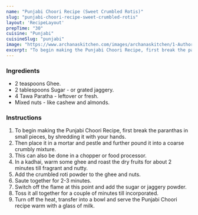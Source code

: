 ---
name: "Punjabi Choori Recipe (Sweet Crumbled Rotis)"
slug: "punjabi-choori-recipe-sweet-crumbled-rotis"
layout: 'RecipeLayout'
prepTime: "30"
cuisine: "Punjabi"
cuisineSlug: "punjabi"
image: "https://www.archanaskitchen.com/images/archanaskitchen/1-Author/Monika_Manchanda/Choore.jpg"
excerpt: "To begin making the Punjabi Choori Recipe, first break the paranthas in small pieces, by shredding it with your hands"
---

### Ingredients

- 2 teaspoons Ghee.
- 2 tablespoons Sugar - or grated jaggery.
- 4 Tawa Paratha - leftover or fresh.
- Mixed nuts - like cashew and almonds.

### Instructions

1. To begin making the Punjabi Choori Recipe, first break the paranthas in small pieces, by shredding it with your hands.
1. Then place it in a mortar and pestle and further pound it into a coarse crumbly mixture.
1. This can also be done in a chopper or food processor.
1. In a kadhai, warm some ghee and roast the dry fruits for about 2 minutes till fragrant and nutty.
1. Add the crumbled roti powder to the ghee and nuts.
1. Saute together for 2-3 minutes.
1. Switch off the flame at this point and add the sugar or jaggery powder.
1. Toss it all together for a couple of minutes till incorporated.
1. Turn off the heat, transfer into a bowl and serve the Punjabi Choori recipe warm with a glass of milk.
